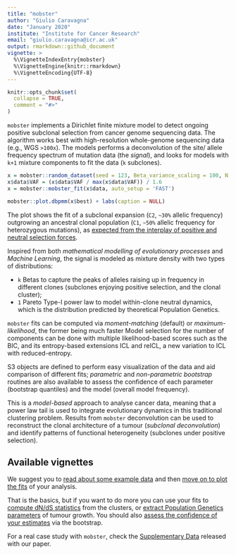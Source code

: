 ```yaml
---
title: "mobster"
author: "Giulio Caravagna"
date: "January 2020"
institute: "Institute for Cancer Research"
email: "giulio.caravagna@icr.ac.uk"
output: rmarkdown::github_document
vignette: >
  %\VignetteIndexEntry{mobster}
  %\VignetteEngine{knitr::rmarkdown}
  %\VignetteEncoding{UTF-8}
---
```


```r
knitr::opts_chunk$set(
  collapse = TRUE,
  comment = "#>"
)
```

`mobster` implements a Dirichlet finite mixture model to detect ongoing positive subclonal selection from cancer genome sequencing data. The algorithm works best with high-resolution whole-genome sequencing data  (e.g., WGS `>100x`). The models performs a deconvolution of the site/ allele frequency spectrum of mutation data (the _signal_), and looks for models with `k+1` mixture components to fit the data (`k` subclones).
```r
x = mobster::random_dataset(seed = 123, Beta_variance_scaling = 100, N = 2000)
x$data$VAF = (x$data$VAF / max(x$data$VAF)) / 1.6
x = mobster::mobster_fit(x$data, auto_setup = 'FAST')
```
```r
mobster::plot.dbpmm(x$best) + labs(caption = NULL)
```

The plot shows the fit of a subclonal expansion (`C2`, `~30%` allelic frequency) outgrowing an ancestral clonal population (`C1`, `~50%` allelic frequency for heterozygous mutations), as [expected from the interplay of positive and neutral selection forces](https://caravagn.github.io/mobster/articles/Example_tumour_simulation.html).

Inspired from both _mathematical modelling of evolutionary processes_ and _Machine Learning_, the  signal is modeled as mixture density with two types of distributions:

* `k` Betas to capture the peaks of alleles raising up in frequency in different clones (subclones enjoying positive selection, and the clonal cluster);
* `1` Pareto Type-I power law to model within-clone neutral dynamics, which is the distribution predicted by theoretical Population Genetics.

`mobster` fits can be computed via _moment-matching_ (default)  or _maximum-likelihood_, the former being much faster Model selection for the number of components can be done with multiple likelihood-based scores such as the BIC, and its entropy-based extensions ICL and reICL, a new variation to ICL with reduced-entropy.

S3 objects are defined to perform easy visualization of the data and aid comparison of different fits; _parametric_ and _non-parametric bootstrap_ routines are also available to assess the confidence of each parameter (bootstrap quantiles) and the model (overall model frequency).

This is a _model-based_ approach to analyse cancer data, meaning that a power law tail is used to integrate evolutionary dynamics in this traditional clustering problem. Results from `mobster` deconvolution can be used to reconstruct the clonal architecture of a tumour (_subclonal deconvolution_) and identify patterns of functional heterogeneity (subclones under positive selection). 

Available vignettes
-------

We suggest you to [read about some example data](https://caravagn.github.io/mobster/articles/introduction.html) and then [move on to plot the fits](https://caravagn.github.io/mobster/articles/plotting.html) of your analysis. 

That is the basics, but if you want to do more you can use your fits to [compute dN/dS statistics](https://caravagn.github.io/mobster/articles/dnds.html) from the clusters, or [extract Population Genetics parameters](https://caravagn.github.io/mobster/articles/popgen.html) of tumour growth. You should also [assess the confidence of your estimates](https://caravagn.github.io/mobster/articles/bootstrap.html) via the bootstrap. 

For a real case study with `mobster`, check the [Supplementary Data ](https://caravagn.github.io/) released with our paper. 

